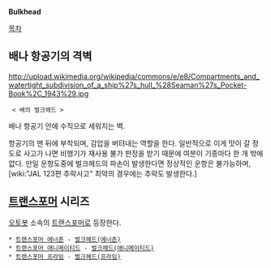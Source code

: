 '''Bulkhead'''

[[목차]]

== 배나 항공기의 격벽 ==
http://upload.wikimedia.org/wikipedia/commons/e/e8/Compartments_and_watertight_subdivision_of_a_ship%27s_hull_%28Seaman%27s_Pocket-Book%2C_1943%29.jpg
  < 배의 벌크헤드 >
배나 항공기 안에 수직으로 세워지는 벽.

항공기의 맨 뒤에 부착되며, 감압을 버텨내는 역할을 한다. 일반적으로 이게 맛이 갈 정도로 사고가 나면 비행기가 재사용 불가 판정을 받기 때문에 여분이 기종마다 한 개 밖에 없다. 만일 운항도중에 벌크헤드의 파손이 발생한다면 정상적인 운항은 불가능하며, [wiki:"JAL 123편 추락사고" 최악의 경우에는 추락도 발생한다.]

== [[트랜스포머]] 시리즈 ==
[[오토봇]] 소속의 [[트랜스포머]]로 등장한다.

 * [[트랜스포머 에너존]] - [[벌크헤드(에너존)]]
 * [[트랜스포머 애니메이티드]] - [[벌크헤드(애니메이티드)]]
 * [[트랜스포머 프라임]] - [[벌크헤드(프라임)]]

